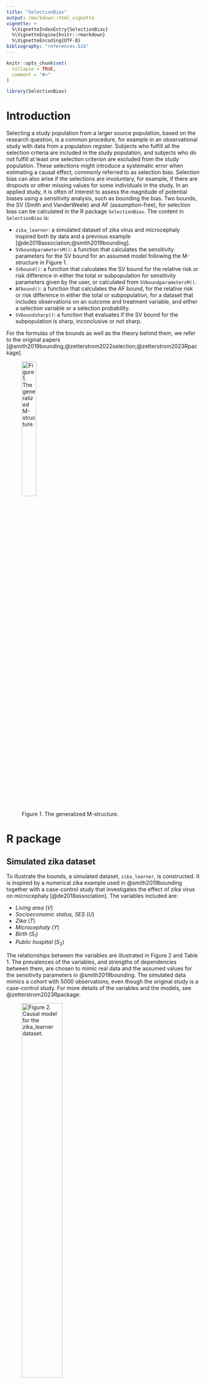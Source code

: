 ```yaml
---
title: "SelectionBias"
output: rmarkdown::html_vignette
vignette: >
  %\VignetteIndexEntry{SelectionBias}
  %\VignetteEngine{knitr::rmarkdown}
  %\VignetteEncoding{UTF-8}
bibliography: "references.bib"
---
```


```r
knitr::opts_chunk$set(
  collapse = TRUE,
  comment = "#>"
)
```

```r
library(SelectionBias)
```

# Introduction

Selecting a study population from a larger source population, based on the research question, is a common procedure, for example in an observational study with data from a population register. Subjects who fulfill all the selection criteria are included in the study population, and subjects who do not fulfill at least one selection criterion are excluded from the study population. These selections might introduce a systematic error when estimating a causal effect, commonly referred to as selection bias. Selection bias can also arise if the selections are involuntary, for example, if there are dropouts or other missing values for some individuals in the study. In an applied study, it is often of interest to assess the magnitude of potential biases using a sensitivity analysis, such as bounding the bias. Two bounds, the SV (Smith and VanderWeele) and AF (assumption-free), for selection bias can be calculated in the R package `SelectionBias`. The content in `SelectionBias` is:

* `zika_learner`: a simulated dataset of zika virus and microcephaly inspired both by data and a previous example [@de2018association;@smith2019bounding]. 
* `SVboundparametersM()`: a function that calculates the sensitivity parameters for the SV bound for an assumed model following the M-structure in Figure 1. 
* `SVbound()`: a function that calculates the SV bound for the relative risk or risk difference in either the total or subpopulation for sensitivity parameters given by the user, or calculated from `SVboundparametersM()`.
* `AFbound()`: a function that calculates the AF bound, for the relative risk or risk difference in either the total or subpopulation, for a dataset that includes observations on an outcome and treatment variable, and either a selection variable or a selection probability.
* `SVboundsharp()`: a function that evaluates if the SV bound for the subpopulation is sharp, inconclusive or not sharp.

For the formulas of the bounds as well as the theory behind them, we refer to the original papers [@smith2019bounding;@zetterstrom2022selection;@zetterstrom2023Rpackage].

![Figure 1. The generalized M-structure.](Figures/genM.png){width=30%}


# R package

## Simulated zika dataset

To illustrate the bounds, a simulated dataset, `zika_learner`, is constructed. It is inspired by a numerical zika example used in @smith2019bounding together with a case-control study that investigates the effect of zika virus on microcephaly [@de2018association]. The variables included are: 

* *Living area* $(V)$
* *Socioeconomic status, SES* $(U)$
* *Zika* $(T)$
* *Microcephaly* $(Y)$
* *Birth* $(S_1)$
* *Public hospital* $(S_2)$

The relationships between the variables are illustrated in Figure 2 and Table 1. The prevalences of the variables, and strengths of dependencies between them, are chosen to mimic real data and the assumed values for the sensitivity parameters in @smith2019bounding. The simulated data mimics a cohort with 5000 observations, even though the original study is a case-control study. For more details of the variables and the models, see @zetterstrom2023Rpackage.

![Figure 2. Causal model for the `zika_learner` dataset.](Figures/zikaDag.png){width=50%}

The causal dependencies are generated by the logistic models described in Table 3. 

Table: Table 1. Data generating process for the dataset `zika_learner`. Models generating causal dependencies are logistic, $g(X'\theta)$, for predictor variable $X$ and model parameter $\theta$.

| Model                                 | Coefficients ($\theta$)/Proportions | Function argument    |
| :-----------------------------------: | :---------------------------------: | -------------------: |
| $P(V=1)$                              | $0.85$                              | `Vval`               |
| $P(U=1)$                              | $0.50$                              | `Uval`               |
| $P(T=1|V)=g(V'\theta_T)$              | $(-6.20,1.75)$                      | `Tcoef`              |
| $P(Y=1|T,U)=g[(T,U)'\theta_{Y}]$      | $(-5.20,5.00,-1.00)$                | `Ycoef`              |
| $P(S_1=1|T,U)=g[(V,U,T)'\theta_{S1}]$ | $(1.20,0.00,2.00,-4.00)$            | `Scoef`              |
| $P(S_2=1|T,U)=g[(V,U,T)'\theta_{S1}]$ | $(2.20,0.50,-2.75,0.00)$            | `Scoef`              |

The data was generated in `R`, version 4.2.0, using the package `arm`, version 1.13-1, with the following code:

```r
# Seed.
set.seed(158118)

# Number of observations.
nObs = 5000

# The unmeasured variable, living area (V).
urban = rbinom(nObs, 1, 0.85)

# The treatment variable, zika.
zika_prob = arm::invlogit(-6.2 + 1.75 * urban)
zika = rbinom(nObs, 1, zika_prob)

# The unmeasured variable, SES (U).
SES = rbinom(nObs, 1, 0.5)

# The outcome variable, microcephaly.
mic_ceph_prob = arm::invlogit(-5.2 + 5 * zika - 1 * SES)
mic_ceph = rbinom(nObs, 1, mic_ceph_prob)

# The first selection variable, birth.
birth_prob = arm::invlogit(1.2 - 4 * zika + 2 * SES)
birth = rbinom(nObs, 1, birth_prob)

# The second selection variable, hospital.
hospital_prob = arm::invlogit(2.2 + 0.5 * urban - 2.75 * SES)
hospital = rbinom(nObs, 1, hospital_prob)

# The selection indicator.
sel_ind = birth * hospital
```
The resulting proportions of the `zika_learner` data, for the total dataset, the subset with $S_1=1$ and the subset with $S_1=S_2=1$ are seen in Tables 2-4.

```r
zika_learner2 = zika_learner

zika_learner2$zika = ifelse(zika_learner2$zika==1, "Zika infected", "Not zika infected")

table1::label(zika_learner2$mic_ceph) = "Microcephaly"
table1::label(zika_learner2$urban) = "Living area"
table1::label(zika_learner2$SES) = "SES"

my.render.cont <- function(x) {
  with(table1::stats.apply.rounding(table1::stats.default(x), digits=3, rounding.fn = table1::round_pad), c("",
                                                           "Mean "=sprintf("%s", MEAN)))
}

table1::table1(~ mic_ceph + urban + SES | zika, data=zika_learner2, render.continuous = my.render.cont,
           caption = "Table 2. Proportions for the simulated dataset, by treatment status and overall.")

zika_learner2 = subset(zika_learner2,zika_learner2$birth!=0)

table1::label(zika_learner2$mic_ceph) = "Microcephaly"
table1::label(zika_learner2$urban) = "Living area"
table1::label(zika_learner2$SES) = "SES"

table1::table1(~ mic_ceph + urban + SES | zika, data=zika_learner2, render.continuous = my.render.cont,
       caption = "Table 3. Proportions for the simulated dataset, by treatment status and overall, after the first selection.")

zika_learner2 = subset(zika_learner2,zika_learner2$sel_ind!=0)

table1::label(zika_learner2$mic_ceph) = "Microcephaly"
table1::label(zika_learner2$urban) = "Living area"
table1::label(zika_learner2$SES) = "SES"

table1::table1(~ mic_ceph + urban + SES | zika, data=zika_learner2, render.continuous = my.render.cont,
       caption = "Table 4. Proportions for the simulated dataset, by treatment status and overall, after both selections.")
```
The dataset and data generating process (DGP) can be used to test the functions in `SelectionBias`.


## `sensitivityparametersM()`

The sensitivity parameters for the SV bound are calculated for the M-structure, illustrated in Figure 1. The sensitivity parameters are only calculated for an assumed model structure, since they depend on the unobserved variable, *U*. However, the observed probabilities of the outcome, $P(Y=1|T=t,I_S=1)$, $t=0,1$ are inputs since they are used to check if the causal estimand for the assumed DGP is greater or smaller than the observed estimand. The code and the output are:
```r
sensitivityparametersM(whichEst = "RR_sub",
                   whichBound = "SV",
                   Vval = matrix(c(1, 0, 0.85, 0.15), ncol = 2),
                   Uval = matrix(c(1, 0, 0.5, 0.5), ncol = 2),
                   Tcoef = c(-6.2, 1.75),
                   Ycoef = c(-5.2, 5.0, -1.0),
                   Scoef = matrix(c(1.2, 2.2, 0.0, 0.5,
                                    2.0, -2.75, -4.0, 0.0),
                                  ncol = 4),
                   Mmodel = "L",
                   pY1_T1_S1 = 0.286,
                   pY1_T0_S1 = 0.004)
```
The first argument is `whichEst`, where the user inputs the causal estimand of interest. It must be one of the four `RR_tot`, `RD_tot`, `RR_sub` or `RD_sub`. Second, the argument `Vval` takes the matrix for *V* as input. The first column contains the values that *V* can take, and the second column contains the corresponding probabilities. In this example, *V* is binary, so the first two elements in the matrix are 1 and 0. However, any discrete *V* can be used. An approximation of a continuous *V* can be used, if it is discretized. The third argument is `Uval`, which takes the matrix for *U* as input. The matrix *U* has a similar structure as *V*. The fourth argument is `Tcoef`, containing the coefficients used in the model for *T*. The first entry in `Tcoef` is the intercept of the model, and the second the slope for *V*. The fifth argument is `Ycoef`, containing the coefficient vector for the outcome model, where the first entry is the intercept, the second the slope coefficient for *T* and third is the slope coefficient for *U*. The sixth argument is `Scoef`. `Scoef` is the coefficient matrix for the selection variables. The number of rows is equal to the number of selection variables, and the number of columns is equal to four. The columns represent the intercept, and slope coefficients for *V*, *U* and *T*, respectively. A summary of the code notation is seen in the last column of Table 3. The seventh argument is `Mmodel`, which indicates whether the models in the M-structure are probit (`Mmodel = "P"`)  or logit (`Mmodel = "L"`). The eighth and ninth arguments are `pY1_T1_S1` and `pY1_T0_S1`. They are the observed probabilities $P(Y=1|T=1,I_S=1)$ and $P(Y=1|T=0,I_S=1)$. The output is the sensitivity parameters for SV bound and an indicator stating if the bias is negative and the coding for the treatment has been reversed.

In the zika example, the estimand of interest is the relative risk in the subpopulation, `whichEst = RR_sub`, the DGP is found in Table 1, logistic models are used in the DGP and the probabilities are found in Table 4.The output is $RR_{TU|S=1}=2.33$ and $RR_{UY|S=1}=2.71$, which gives $BF_U=1.56$, and the treatment coding is reversed.

## `SVbound()`

The SV bound can be calculated using the function `SVbound()`. The first argument is `whichEst`, indicating the causal estimand of interest (`RR_tot`, `RD_tot`, `RR_sub` or `RD_sub`). The subsequent arguments are the sensitivity parameters provided by the user. The default value for all sensitivity parameters are `NULL`, and the user must then specify numeric values on the sensitivity parameters that are necessary for the bound for the chosen estimand. The sensitivity parameter can either be calculated using `SVboundparametersM()`, or found elsewhere. For sensitivity parameters found elsewhere, `SVbound()` is not restricted to the M-structure. However, the necessary assumptions for the SV bound must still be fulfilled [@smith2019bounding]. The output is the SV bound. The code and output are:
```r
SVbound(whichEst = "RR_sub",
        pY1_T1_S1 = 0.004,
        pY1_T0_S1 = 0.286,
        RR_UY_S1 = 2.71,
        RR_TU_S1 = 2.33)
```
As before in the zika example, the causal estimand is the relative risk in the subpopulation, `whichEst = RR_sub`. The sensitivity parameters are $RR_{UY|S=1}=2.71$ and $RR_{TU|S=1}=2.33$, calculated above in `SVboundparametersM()`, which gives an SV bound equal to 1.56. If the causal estimand is underestimated, the recoding of the treatment must be done manually.


## `AFbound()`

The AF bound is calculated using the function `AFbound()`. The first argument is the causal estimand of interest (`RR_tot`, `RD_tot`, `RR_sub` or `RD_sub`). The second argument is `outcome`, where the user inputs the observed numeric vector with the outcome variable. The third argument is `treatment`, where the user inputs the observed treatment vector. The fourth argument is `selection`, where the user can either input the observed selection vector, or the selection probability. The output is the AF bound. The code and output are:
```r
attach(zika_learner)

AFbound(whichEst = "RR_sub",
        outcome = mic_ceph,
        treatment = 1 - zika,
        selection = sel_ind)
```
Similar to before, `whichEst = "RR_sub"`. Furthermore, the outcome, treatment, and selection are the variables microcephaly, zika and the selection indicator. The coding of the treatment is manually reversed if needed. The output is the AF bound, which is 3.50 in this example.

In the above example, all observations are included in the vectors, even those with $I_S=0$. However, if data is not available for those subjects with $I_S=0$, as could be the case with missing data, one can input the selection probability instead of the vector with the selection indicator variable. In this example, the selection probability is calculated as
```r
mean(sel_ind)
```
The code and output are:
```r
AFbound(whichEst = "RR_sub",
        outcome = mic_ceph[sel_ind == 1],
        treatment = 1 - zika[sel_ind == 1], 
        selection = mean(sel_ind))
```
When using the selection probability instead of the selection indicator variable, the other two vectors must be restricted to only include subjects with $I_S=1$. The result is the same for both functions, since, in this example, the selection probability is calculated from the complete dataset.


## `SVboundsharp()`

The sharpness of an SV bound can be evaluated using `SVboundsharp()` [@zetterstrom2023Rpackage]. The first argument, `BF_U`, is the value of $BF_U$ which can be calculated using `SVboundparametersM`. The second argument, `pY1_T0_S1`, is the probability $P(Y=1|T=0,I_S=1)$. Next, there are two optional arguments, `SVbound` and `AFbound`. These are not necessary to check if the SV bound is sharp, or if it is inconclusive, but they are necessary if the user wants to check if the bound is *not* sharp. If `SVbound` and `AFbound` are provided, the output is a string stating if the SV bound is sharp, inconclusive or not sharp. However, if they are not provided, the output is a string stating whether the SV bound is sharp or inconclusive. The code and output are:
```r
SVboundsharp(BF_U = 1.56,
             pY1_T0_S1 = 0.27,
             SVbound = 1.56,
             AFbound = 3.5)
```
In the zika example, $BF_U=1.56$, $P(Y=1|T=0,I_S=1)=0.27$ (calculated from the `zika_learner`), and the SV and AF bounds are 1.56 and 3.5. Note that if the causal estimand is underestimated, the recoding of the treatment has to be done manually. In this setting, the SV bound is sharp. As before, the bias is negative, and we have reversed the coding of the treatment.

# References

